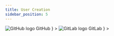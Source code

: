 ```yaml
---
title: User Creation
sidebar_position: 5
---
```




<Tabs groupId="git_provider" defaultValue="github" queryString>
    <TabItem
      attributes={{className: styles.github}}
      value="github"
      label={
        <div className="git-tab">
          <img src="https://assets.kubefirst.com/console/github.svg" alt="GitHub logo" />
          <span>GitHub</span>
        </div>
      }
    >
      <GitHubUserCreation />
    </TabItem>
    <TabItem
      value="gitlab"
      attributes={{className: styles.gitlab}}
      label={
        <div className="git-tab">
          <img src="https://assets.kubefirst.com/console/gitlab.svg" alt="GitLab logo" />
          <span>GitLab</span>
        </div>
      }
    >
      <GitLabUserCreation />
    </TabItem>
</Tabs>
